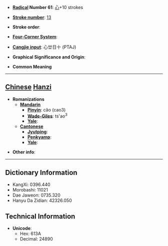 * '''[[Wiktionary:Chinese radical index| Radical]] Number 61''': [[Wiktionary:Chinese radical index 心|心]]+10 strokes

* '''[[Wiktionary:Chinese total strokes index|Stroke number]]''': [[Wiktionary:Chinese total strokes index 13|13]]

* '''Stroke order''': 

* '''[[Wiktionary:Chinese four corner index|Four-Corner System]]''': 

* '''[[Wiktionary:Chinese Cangjie index|Cangjie input]]''': 心廿日十 (PTAJ)

* '''Graphical Significance and Origin''': 

* '''Common Meaning'''

----

== [[Chinese]] [[Hanzi]] ==

* '''Romanizations'''
** '''[[Mandarin]]'''
*** '''[[Pinyin]]''': cǎo (cao3)
*** '''[[Wade-Giles]]''': ts'ao<sup>3</sup>
*** '''[[Yale]]''': 
** '''[[Cantonese]]'''
*** '''[[Jyutping]]''':
*** '''[[Penkyamp]]''': 
*** '''[[Yale]]''': 

* '''Other info''': 

----

== Dictionary Information ==

* KangXi: 0396.440
* Morobashi: 11021
* Dae Jaweon: 0735.320
* Hanyu Da Zidian: 42326.050

== Technical Information ==

* '''Unicode''':
** Hex: 613A
** Decimal: 24890